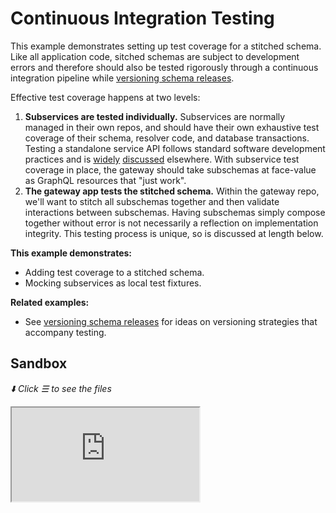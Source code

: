 # Continuous Integration Testing

This example demonstrates setting up test coverage for a stitched schema. Like all application code,
sitched schemas are subject to development errors and therefore should also be tested rigorously
through a continuous integration pipeline while
[versioning schema releases](/handbook/architecture/versioning-schema-releases).

Effective test coverage happens at two levels:

1. **Subservices are tested individually.** Subservices are normally managed in their own repos, and
   should have their own exhaustive test coverage of their schema, resolver code, and database
   transactions. Testing a standalone service API follows standard software development practices
   and is [widely](https://blog.testproject.io/2020/06/23/testing-graphql-api/)
   [discussed](https://medium.com/entria/testing-a-graphql-server-using-jest-4e00d0e4980e)
   elsewhere. With subservice test coverage in place, the gateway should take subschemas at
   face-value as GraphQL resources that "just work".
2. **The gateway app tests the stitched schema.** Within the gateway repo, we'll want to stitch all
   subschemas together and then validate interactions between subschemas. Having subschemas simply
   compose together without error is not necessarily a reflection on implementation integrity. This
   testing process is unique, so is discussed at length below.

**This example demonstrates:**

- Adding test coverage to a stitched schema.
- Mocking subservices as local test fixtures.

**Related examples:**

- See [versioning schema releases](/handbook/architecture/versioning-schema-releases) for ideas on
  versioning strategies that accompany testing.

## Sandbox

_⬇️ Click ☰ to see the files_

<iframe
  src="https://codesandbox.io/embed/github/ardatan/schema-stitching/tree/master/examples/continuous-integration-testing?codemirror=1&fontsize=14&initialpath=/graphql&file=/src/gateway.ts&theme=dark"
  className="mt-6 w-full h-[500px] rounded-md"
  title="continuous-integration-testing"
  allow="geolocation; microphone; camera; midi; vr; accelerometer; gyroscope; payment; ambient-light-sensor; encrypted-media; usb"
  sandbox="allow-forms allow-modals allow-popups allow-presentation allow-same-origin allow-scripts"
/>

> You can also see the project on GitHub
> [here](https://github.com/ardatan/schema-stitching/tree/master/examples/continuous-integration-testing).

The main focus of this example is the test suite itself. The basic server configuration is only
provided for context.

## Summary

This example builds a test suite around some organization strategies:

1. Versioned copies of subservice schemas are available in the stitched gateway's repo. As discussed
   in [versioning schema releases](/handbook/architecture/versioning-schema-releases), there are
   numerous advantages to versioning published subservice schemas with the gateway
   application&mdash;among them being the ability to test subschemas and stitching code together.
2. The `schema_builder.ts` code builds a stitched schema used by the production server _and the test
   suite_. In this example, subschema configs are built separately from the stitched schema; this
   allows tests to build subschema configs, adjust them for testing, and then build them into the
   stitched schema.

### Mocking subservices

Remote subservices are not available during continuous integration testing, so the gateway test
suite must localize remote interactions. There are numerous ways to do this, some work better than
others...

- **Recorded tests:** packages such as [node-replay](https://github.com/assaf/node-replay) will
  record HTTP interactions within development mode and "play them back" during subsequent testing.
  Recorded tests are notoriously fragile, and stitching interactions are no exception. Incremental
  updates in stitching code may modify subservice requests in benign ways (reordering fields, etc),
  and that may invalidate recorded tests.
- **Mocked endpoints:** packages such as [nock](https://github.com/nock/nock) allow network
  endpoints to be mocked with static data responses. While this pattern is more tolerant of library
  updates, it's also quite fragile when curated subservice responses grow stale over time.
- **Mocked subschemas:** the most durable approach to testing a stitched schema is to run live
  GraphQL exchanges from end-to-end via mocking. Assuming that subservices are rigorously tested in
  isolation, a locally-mocked schema becomes a drop-in replacement for its service contract. Mocks
  will dynamically follow evolutions in stitching code, and stale data fixtures will break within
  the mock itself, forcing tests to be updated.

This example builds simple mock service implementations within the `test/mock_services` directory.
Each mocked service contains `resolvers` for fulfilling select fields with simple data fixtures, and
`mocks` used to fill in static values for unspecified fields. Note that in `test_helper.js`, all
services fill in unresolved strings with a constant service-specific value:

```graphql
mocks: {
  String: () => `${name}-value`,
}
```

This makes all unspecified `String` fields return a constant `"serviceName-value"`; a similar
pattern is used in the Products service to return a constant integer. These mocked subservice
schemas make all fields resolve either a data fixture, or else a recognizable constant provided by
the schema.

### Writing test queries

When writing queries against a mocked gateway schema, you can probe as deeply as you'd like into
resolver paths that span across services, and expect them to return fully-formed results:

```js
const { data } = await queryMockedGateway(/* GraphQL */ `
  {
    user(id: "1") {
      # id << must work without this selected
      name
      username
      reviews {
        # id << must work without this selected
        body
        product {
          # upc << must work without this selected
          name
          price
          weight
        }
      }
    }
  }
`)
```

However, notice that fields included in `@key(selectionSet: ...)` directives have been deliberately
commented out (`id` and `upc`). We expect the stitching implementation to automatically collect key
selection fields used to connect services, so we're placing higher expectations upon the stitching
implementation by NOT selecting these fields manually.
